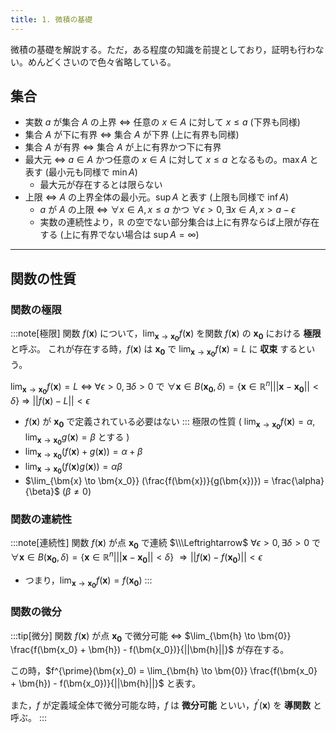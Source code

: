 ```yaml
---
title: 1. 微積の基礎
---
```


微積の基礎を解説する。ただ，ある程度の知識を前提としており，証明も行わない。めんどくさいので色々省略している。

## 集合
- 実数 $a$ が集合 $A$ の上界 $\Leftrightarrow$ 任意の $x \in A$ に対して $x \leq a$ (下界も同様)
- 集合 $A$ が下に有界 $\Leftrightarrow$ 集合 $A$ が下界 (上に有界も同様)
- 集合 $A$ が有界 $\Leftrightarrow$ 集合 $A$ が上に有界かつ下に有界
- 最大元 $\Leftrightarrow$ $a \in A$ かつ任意の $x \in A$ に対して $x \leq a$ となるもの。$\max A$ と表す (最小元も同様で $\min A$)
    - 最大元が存在するとは限らない
- 上限 $\Leftrightarrow$ $A$ の上界全体の最小元。$\sup A$ と表す (上限も同様で $\inf A$)
    - $a$ が $A$ の上限 $\Leftrightarrow$ $\forall x \in A, x \leq a$ かつ $\forall \epsilon > 0, \exists x \in A, x > a - \epsilon$
    - 実数の連続性より，$\mathbb{R}$ の空でない部分集合は上に有界ならば上限が存在する (上に有界でない場合は $\sup A = \infty$)

---
## 関数の性質
### 関数の極限
:::note[極限]
関数 $f(\bm{x})$ について，$\lim_{\bm{x} \to \bm{x_0}} f(\bm{x})$ を関数 $f(\bm{x})$ の $\bm{x_0}$ における **極限** と呼ぶ。
これが存在する時，$f(\bm{x})$ は $\bm{x_0}$ で $\lim_{\bm{x} \to \bm{x_0}} f(\bm{x}) = L$ に **収束** するという。

$\lim_{\bm{x} \to \bm{x_0}} f(\bm{x}) = L$ $\Leftrightarrow$ $\forall \epsilon > 0, \exists \delta > 0$ で
$\forall \bm{x} \in B(\bm{x_0}, \delta) = \{\bm{x} \in \mathbb{R}^n | ||\bm{x} - \bm{x_0}|| < \delta\}$ $\Rightarrow$
$||f(\bm{x}) - L|| < \epsilon$
- $f(\bm{x})$ が $\bm{x_0}$ で定義されている必要はない
:::
極限の性質 ( $\lim_{\bm{x} \to \bm{x_0}} f(\bm{x}) = \alpha, \lim_{\bm{x} \to \bm{x_0}} g(\bm{x}) = \beta$ とする )
- $\lim_{\bm{x} \to \bm{x_0}} (f(\bm{x}) + g(\bm{x})) = \alpha + \beta$
- $\lim_{\bm{x} \to \bm{x_0}} (f(\bm{x}) g(\bm{x})) = \alpha \beta$
- $\lim_{\bm{x} \to \bm{x_0}} (\frac{f(\bm{x})}{g(\bm{x})}) = \frac{\alpha}{\beta}$ ($\beta \neq 0$)

### 関数の連続性
:::note[連続性]
関数 $f(\bm{x})$ が点 $\bm{x_0}$ で連続 $\\\Leftrightarrow$ $\forall \epsilon > 0, \exists \delta > 0$ で 
$\forall \bm{x} \in B(\bm{x_0}, \delta) = \{\bm{x} \in \mathbb{R}^n | ||\bm{x} - \bm{x_0}|| < \delta\}$ 
$\Rightarrow ||f(\bm{x}) - f(\bm{x_0})|| < \epsilon$
- つまり，$\lim_{\bm{x} \to \bm{x_0}} f(\bm{x}) = f(\bm{x_0})$
:::

### 関数の微分
:::tip[微分]
関数 $f(\bm{x})$ が点 $\bm{x_0}$ で微分可能 $\Leftrightarrow$
$\lim_{\bm{h} \to \bm{0}} \frac{f(\bm{x_0} + \bm{h}) - f(\bm{x_0})}{||\bm{h}||}$ が存在する。

この時，$f^{\prime}(\bm{x}_0) = \lim_{\bm{h} \to \bm{0}} \frac{f(\bm{x_0} + \bm{h}) - f(\bm{x_0})}{||\bm{h}||}$ と表す。

また，$f$ が定義域全体で微分可能な時，$f$ は **微分可能** といい，$f^{\prime}(\bm{x})$ を **導関数** と呼ぶ。
:::

